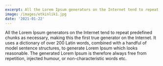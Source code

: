 ```yaml
---
excerpt: All the Lorem Ipsum generators on the Internet tend to repeat predefined chunks as necessary
image: /images/etkinlik1.jpg
date: '2021-01-22'
---
```


All the Lorem Ipsum generators on the Internet tend to repeat predefined chunks as necessary, making this the first true generator on the Internet. It uses a dictionary of over 200 Latin words, combined with a handful of model sentence structures, to generate Lorem Ipsum which looks reasonable. The generated Lorem Ipsum is therefore always free from repetition, injected humour, or non-characteristic words etc.
